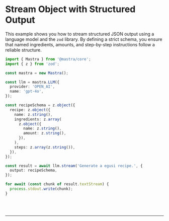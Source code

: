 
# Stream Object with Structured Output

This example shows you how to stream structured JSON output using a language model and the `zod` library. By defining a strict schema, you ensure that named ingredients, amounts, and step-by-step instructions follow a reliable structure.

```ts showLineNumbers copy
import { Mastra } from '@mastra/core';
import { z } from 'zod';

const mastra = new Mastra();

const llm = mastra.LLM({
  provider: 'OPEN_AI',
  name: 'gpt-4o',
});

const recipeSchema = z.object({
  recipe: z.object({
    name: z.string(),
    ingredients: z.array(
      z.object({
        name: z.string(),
        amount: z.string(),
      }),
    ),
    steps: z.array(z.string()),
  }),
});

const result = await llm.stream('Generate a egusi recipe.', {
  output: recipeSchema,
});

for await (const chunk of result.textStream) {
  process.stdout.write(chunk);
}
```

<br />
<br />
<hr className="border-[#404040]" />
<br />
<br />
<GithubLink link={'https://github.com/mastra-ai/mastra/blob/main/examples/basics/llms/stream-object-structured.ts'} />
